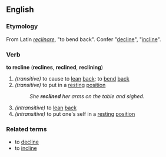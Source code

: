 ==English==
===Etymology===
From Latin ''[[reclinare]]'', "to bend back". Confer "[[decline]]", "[[incline]]".
===Verb===
'''to recline''' ('''reclines''', '''reclined''', '''reclining''')
#''(transitive)'' to cause to [[lean]] [[back]]; to [[bend]] [[back]]
#''(transitive)'' to put in a [[resting]] [[position]]
#:''She '''reclined''' her arms on the table and sighed.''
#''(intransitive)'' to [[lean]] [[back]] 
#''(intransitive)'' to put one's self in a [[resting]] [[position]]
===Related terms===
*to [[decline]]
*to [[incline]]